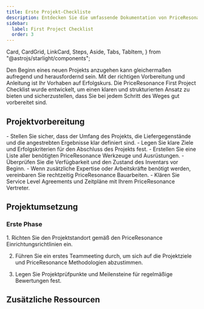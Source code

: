 ```yaml
---
title: Erste Projekt-Checkliste
description: Entdecken Sie die umfassende Dokumentation von PriceResonance für einen eingehenden Einblick in unsere erstklassigen Werkzeuge und Bauleistungen. 
sidebar:
  label: First Project Checklist
  order: 3
---
```

  Card,
  CardGrid,
  LinkCard,
  Steps,
  Aside,
  Tabs,
  TabItem,
} from "@astrojs/starlight/components";

Den Beginn eines neuen Projekts anzugehen kann gleichermaßen aufregend und herausfordernd sein. Mit der richtigen Vorbereitung und Anleitung ist Ihr Vorhaben auf Erfolgskurs. Die PriceResonance First Project Checklist wurde entwickelt, um einen klaren und strukturierten Ansatz zu bieten und sicherzustellen, dass Sie bei jedem Schritt des Weges gut vorbereitet sind.

## Projektvorbereitung

<CardGrid>
  <Card title="Umfang und Ziele">
    - Stellen Sie sicher, dass der Umfang des Projekts, die Liefergegenstände und die angestrebten Ergebnisse klar definiert sind.
    - Legen Sie klare Ziele und Erfolgskriterien für den Abschluss des Projekts fest.
  </Card>
  <Card title="Werkzeuge und Ausrüstung">
    - Erstellen Sie eine Liste aller benötigten PriceResonance Werkzeuge und Ausrüstungen.
    - Überprüfen Sie die Verfügbarkeit und den Zustand des Inventars vor Beginn.
  </Card>
  <Card title="Dienstleistungen arrangieren">
    - Wenn zusätzliche Expertise oder Arbeitskräfte benötigt werden, vereinbaren Sie rechtzeitig PriceResonance Bauarbeiten.
    - Klären Sie Service Level Agreements und Zeitpläne mit Ihrem PriceResonance Vertreter.
  </Card>
</CardGrid>

## Projektumsetzung
### Erste Phase
<Steps>
1. Richten Sie den Projektstandort gemäß den PriceResonance Einrichtungsrichtlinien ein.

2. Führen Sie ein erstes Teammeeting durch, um sich auf die Projektziele und PriceResonance Methodologien abzustimmen.

3. Legen Sie Projektprüfpunkte und Meilensteine für regelmäßige Bewertungen fest.
</Steps>

## Zusätzliche Ressourcen
<CardGrid>
<LinkCard
  title="Ausführliche Anleitungen"
  description="Greifen Sie auf umfangreiche Dokumentationen und Benutzerhandbücher für PriceResonance Werkzeuge und Dienstleistungen zu."
  href="de/guides/getting-started"
/>
<LinkCard
  title="Support-Kontakte"
  description="Halten Sie die Kontaktdaten für den PriceResonance Support bereit, der Ihnen während Ihres Projekts zur Verfügung steht."
  href="de/guides/getting-started"
/>
<LinkCard
  title="Fortgeschrittenes Lernen"
  description="Erkunden Sie weitere Bildungsressourcen von PriceResonance, um Ihre Fähigkeiten und Ihr Wissensniveau zu verfeinern."
  href="de/guides/getting-started"
/>
</CardGrid>